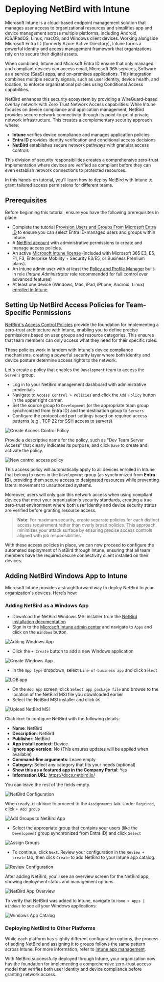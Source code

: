 # Deploying NetBird with Intune

Microsoft Intune is a cloud-based endpoint management solution that manages user access to organizational resources and simplifies app and device management across multiple platforms, including Android, iOS/iPadOS, Linux, macOS, and Windows client devices. Working alongside Microsoft Entra ID (formerly Azure Active Directory), Intune forms a powerful identity and access management framework that organizations rely on to secure their digital assets.

When combined, Intune and Microsoft Entra ID ensure that only managed and compliant devices can access email, Microsoft 365 services, Software as a service (SaaS) apps, and on-premises applications. This integration combines multiple security signals, such as user identity, device health, and location, to enforce organizational policies using Conditional Access capabilities.

NetBird enhances this security ecosystem by providing a WireGuard-based overlay network with Zero Trust Network Access capabilities. While Intune focuses on device compliance and application management, NetBird provides secure network connectivity through its point-to-point private network infrastructure. This creates a complementary security approach where:

- **Intune** verifies device compliance and manages application policies
- **Entra ID** provides identity verification and conditional access decisions
- **NetBird** establishes secure network pathways with granular access controls

This division of security responsibilities creates a comprehensive zero-trust implementation where devices are verified as compliant before they can even establish network connections to protected resources.

In this hands-on tutorial, you'll learn how to deploy NetBird with Intune to grant tailored access permissions for different teams.

## Prerequisites

Before beginning this tutorial, ensure you have the following prerequisites in place:

- Complete the tutorial [Provision Users and Groups From Microsoft Entra ID](https://docs.netbird.io/how-to/microsoft-entra-id-sync) to ensure you can select Entra ID-managed users and groups within Intune.
- A [NetBird account](https://app.netbird.io) with administrative permissions to create and manage access policies.
- An active [Microsoft Intune license](https://learn.microsoft.com/en-us/intune/intune-service/fundamentals/licenses) (included with Microsoft 365 E3, E5, F1, F3, Enterprise Mobility + Security E3/E5, or Business Premium plans).
- An Intune admin user with at least the [Policy and Profile Manager](https://learn.microsoft.com/en-us/intune/intune-service/fundamentals/role-based-access-control-reference#policy-and-profile-manager) built-in role (*Intune Administrator* role recommended for full control over advanced features)
- At least one device (Windows, Mac, iPad, iPhone, Android, Linux) [enrolled in Intune](https://learn.microsoft.com/en-us/intune/intune-service/enrollment/quickstart-setup-auto-enrollment).

## Setting Up NetBird Access Policies for Team-Specific Permissions

[NetBird's Access Control Policies](https://docs.netbird.io/how-to/manage-network-access) provide the foundation for implementing a zero-trust architecture with Intune, enabling you to define precise permissions based on user groups and resource categories. This ensures that team members can only access what they need for their specific roles.

These policies work in tandem with Intune's device compliance mechanisms, creating a powerful security layer where both identity and device posture determine access rights to the network.

Let's create a policy that enables the `Development` team to access the `Servers` group.

- Log in to your NetBird management dashboard with administrative credentials
- Navigate to `Access Control > Policies` and click the `Add Policy` button in the upper right corner.
- Set the source group to `Development` (or the appropriate team group synchronized from Entra ID) and the destination group to `Servers`
- Configure the protocol and port settings based on required access patterns (e.g., TCP 22 for SSH access to servers)

![Create Access Control Policy](/docs-static/img/how-to-guides/deploying-netbird-with-intune/intune-01.png)

Provide a descriptive name for the policy, such as "Dev Team Server Access" that clearly indicates its purpose, and click `Save` to create and activate the policy.

![New control access policy](/docs-static/img/how-to-guides/deploying-netbird-with-intune/intune-02.png)

This access policy will automatically apply to all devices enrolled in Intune that belong to users in the `Development` group (as synchronized from **Entra ID**), providing them secure access to designated resources while preventing lateral movement to unauthorized systems.

Moreover, users will only gain this network access when using compliant devices that meet your organization's security standards, creating a true zero-trust environment where both user identity and device security status are verified before granting resource access.

> **Note**: For maximum security, create separate policies for each distinct access requirement rather than overly broad policies. This approach minimizes your attack surface by ensuring precise access controls aligned with job responsibilities.

With these access policies in place, we can now proceed to configure the automated deployment of NetBird through Intune, ensuring that all team members have the required secure connectivity client installed on their devices.

## Adding NetBird Windows App to Intune

Microsoft Intune provides a straightforward way to deploy NetBird to your organization's devices. Here's how:

### Adding NetBird as a Windows App

- Download the NetBird Windows MSI installer from the [NetBird installation documentation](https://docs.netbird.io/how-to/installation#windows)
- Sign in to the [Microsoft Intune admin center](https://intune.microsoft.com) and navigate to `Apps` and click on the `Windows` button.

![Adding Windows App](/docs-static/img/how-to-guides/deploying-netbird-with-intune/intune-03.png)

- Click the `+ Create` button to add a new Windows application

![Create Windows App](/docs-static/img/how-to-guides/deploying-netbird-with-intune/intune-04.png)

- In the `App type` dropdown, select `Line-of-business app` and click `Select`

![LOB app](/docs-static/img/how-to-guides/deploying-netbird-with-intune/intune-05.png)

- On the `Add App` screen, click `Select app package file` and browse to the location of the NetBird MSI file you downloaded earlier
- Select the NetBird MSI installer and click `OK`

![Upload NetBird MSI](/docs-static/img/how-to-guides/deploying-netbird-with-intune/intune-06.png)

Click `Next` to configure NetBird with the following details:

- **Name**: NetBird
- **Description**: NetBird
- **Publisher**: NetBird
- **App install context**: Device
- **Ignore app version**: No (This ensures updates will be applied when available)
- **Command-line arguments**: Leave empty
- **Category**: Select any category that fits your needs (optional)
- **Show this as a featured app in the Company Portal**: Yes
- **Information URL**: https://docs.netbird.io/

You can leave the rest of the fields empty.

![NetBird Configuration](/docs-static/img/how-to-guides/deploying-netbird-with-intune/intune-07.png)

When ready, click `Next` to proceed to the `Assignments` tab. Under `Required`, click `+ Add group`

![Add Groups to NetBird App](/docs-static/img/how-to-guides/deploying-netbird-with-intune/intune-08.png)

- Select the appropriate group that contains your users (like the `Development` group synchronized from Entra ID) and click `Select`

![Assign Groups](/docs-static/img/how-to-guides/deploying-netbird-with-intune/intune-09.png)

- To continue, click `Next`. Review your configuration in the `Review + create` tab, then click `Create` to add NetBird to your Intune app catalog.

![Review Configuration](/docs-static/img/how-to-guides/deploying-netbird-with-intune/intune-11.png)

After adding NetBird, you'll see an overview screen for the NetBird app, showing deployment status and management options.

![NetBird App Overview](/docs-static/img/how-to-guides/deploying-netbird-with-intune/intune-12.png)

To verify that NetBird was added to Intune, navigate to `Home > Apps | Windows` to see all your Windows applications:

![Windows App Catalog](/docs-static/img/how-to-guides/deploying-netbird-with-intune/intune-13.png)

### Deploying NetBird to Other Platforms

While each platform has slightly different configuration options, the process of adding NetBird and assigning it to groups follows the same pattern across Intune. For more information, refer to [Intune app management](https://learn.microsoft.com/en-us/intune/intune-service/apps/app-management).

With NetBird successfully deployed through Intune, your organization now has the foundation for implementing a comprehensive zero-trust access model that verifies both user identity and device compliance before granting network access.
